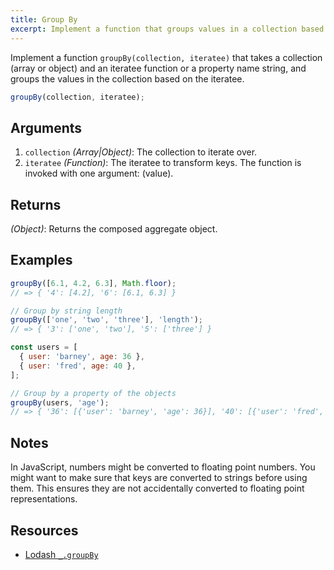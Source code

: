 ```yaml
---
title: Group By
excerpt: Implement a function that groups values in a collection based on a function or property name
---
```


Implement a function `groupBy(collection, iteratee)` that takes a collection (array or object) and an iteratee function or a property name string, and groups the values in the collection based on the iteratee.

```js
groupBy(collection, iteratee);
```

## Arguments

1. `collection` _(Array|Object)_: The collection to iterate over.
1. `iteratee` _(Function)_: The iteratee to transform keys. The function is invoked with one argument: (value).

## Returns

_(Object)_: Returns the composed aggregate object.

## Examples

```js
groupBy([6.1, 4.2, 6.3], Math.floor);
// => { '4': [4.2], '6': [6.1, 6.3] }

// Group by string length
groupBy(['one', 'two', 'three'], 'length');
// => { '3': ['one', 'two'], '5': ['three'] }

const users = [
  { user: 'barney', age: 36 },
  { user: 'fred', age: 40 },
];

// Group by a property of the objects
groupBy(users, 'age');
// => { '36': [{'user': 'barney', 'age': 36}], '40': [{'user': 'fred', 'age': 40}] }
```

## Notes

In JavaScript, numbers might be converted to floating point numbers. You might want to make sure that keys are converted to strings before using them. This ensures they are not accidentally converted to floating point representations.

## Resources

- [Lodash `_.groupBy`](https://lodash.com/docs/#groupBy)
